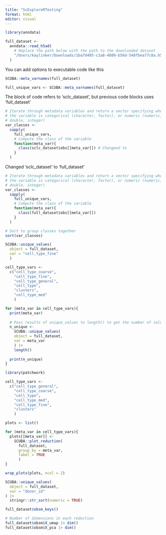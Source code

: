 ```yaml
---
title: "ScExploreRTesting"
format: html
editor: visual
---
```


```r
library(anndata)

full_dataset <- 
  anndata::read_h5ad(
    # Replace the path below with the path to the downloaded dataset
    "/Users/kaylinker/Downloads/1ba7d495-c1a8-4809-b56d-548fbea77c8a.h5ad"
  )
```

You can add options to executable code like this

```r
SCUBA::meta_varnames(full_dataset)

full_unique_vars <- SCUBA::meta_varnames(full_dataset)
```

The block of code refers to 'sclc_dataset', but previous code blocks uses 'full_dataset'

```r
# Iterate through metadata variables and return a vector specifying whether 
# the variable is categorical (character, factor), or numeric (numeric, 
# double, integer)
var_classes <- 
  sapply(
    full_unique_vars,
    # Compute the class of the variable
    function(meta_var){
      class(sclc_dataset$obs[[meta_var]]) # Changeed to 
    }
  )
```

Changed 'sclc_dataset' to 'full_dataset'

```r
# Iterate through metadata variables and return a vector specifying whether 
# the variable is categorical (character, factor), or numeric (numeric, 
# double, integer)
var_classes <- 
  sapply(
    full_unique_vars,
    # Compute the class of the variable
    function(meta_var){
      class(full_dataset$obs[[meta_var]])
    }
  )

# Sort to group classes together
sort(var_classes)

```

```r
SCUBA::unique_values(
  object = full_dataset,
  var = "cell_type_fine"
  )
```

```r
cell_type_vars <- 
  c("cell_type_coarse", 
    "cell_type_fine", 
    "cell_type_general", 
    "cell_type",
    "clusters", 
    "cell_type_med"
    )

for (meta_var in cell_type_vars){
  print(meta_var)
  
  # Pass results of unique_values to length() to get the number of values
  n_unique <-
    SCUBA::unique_values(
    object = full_dataset,
    var = meta_var
    ) |> 
    length()
  
  print(n_unique)
}
```

```r
library(patchwork)

cell_type_vars <- 
  c("cell_type_general", 
    "cell_type_coarse",
    "cell_type",
    "cell_type_med", 
    "cell_type_fine", 
    "clusters"
    )

plots <- list()

for (meta_var in cell_type_vars){
  plots[[meta_var]] <- 
    SCUBA::plot_reduction(
      full_dataset,
      group_by = meta_var,
      label = TRUE
      ) 
}

wrap_plots(plots, ncol = 2)
```

```r
SCUBA::unique_values(
  object = full_dataset,
  var = "donor_id"
) |> 
  stringr::str_sort(numeric = TRUE)
```

```r
full_dataset$obsm_keys()
```

```r
# Number of dimensions in each reduction
full_dataset$obsm$X_umap |> dim()
full_dataset$obsm$X_pca |> dim()
```
